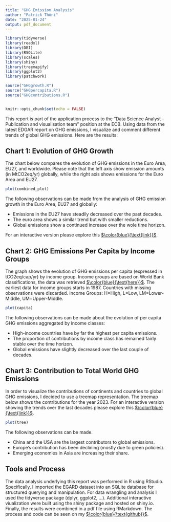 ```yaml
---
title: "GHG Emission Analysis"
author: "Patrick Thöni"
date: "2025-01-24"
output: pdf_document
---
```


```r
library(tidyverse)
library(readxl)
library(DBI)
library(RSQLite)
library(scales)
library(shiny)
library(treemapify)
library(ggplot2)
library(patchwork)

source("GHGgrowth.R")
source("GHGpercapita.R")
source("GHGcontributions.R")


knitr::opts_chunk$set(echo = FALSE)
```

This report is part of the application process to the "Data Science Analyst - Publication and visualisation team" position at the ECB. Using data from the latest EDGAR report on GHG emissions, I visualize and comment different trends of global GHG emissions. Here are the results:

## Chart 1: Evolution of GHG Growth

The chart below compares the evolution of GHG emissions in the Euro Area, EU27, and worldwide. Please note that the left axis show emission amounts (in MtCO2eq/yr) globally, while the right axis shows emissions for the Euro Area and EU27. 

```r
plot(combined_plot)
```

The following observations can be made from the analysis of GHG emission growth in the Euro Area, EU27 and globally: 

-  Emissions in the EU27 have steadily decreased over the past decades.
-  The euro area shows a similar trend but with smaller reductions.
-  Global emissions show a continued increase over the wole time horizon.

For an interactive version please explore this [$\color{blue}{\text{link}}$](https://trizzzio.shinyapps.io/growthapp/). 

## Chart 2: GHG Emissions Per Capita by Income Groups

The graph shows the evolution of GHG emissions per capita (expressed in tCO2eq/cap/yr) by income group.
Income groups are based on World Bank classifications, the data was retrieved [$\color{blue}{\text{here}}$](https://datahelpdesk.worldbank.org/knowledgebase/articles/906519-world-bank-country-and-lending-groups). The earliest data for income groups starts in 1987. Countries with missing observations were discarded. Income Groups: H=High, L=Low, LM=Lower-Middle, UM=Upper-Middle.

```r
plot(capita)
```

The following observations can be made about the evolution of per capita GHG emissions aggregated by income classes: 

-  High-income countries have by far the highest per capita emissions.
-  The proportion of contributions by income class has remained fairly stable over the time horizon.
-  Global emissions have slightly decreased over the last couple of decades.


## Chart 3: Contribution to Total World GHG Emissions

In order to visualize the contributions of continents and countries to global GHG emissions, I decided to use a treemap representation. The treemap below shows the contributions for the year 2023. For an interactive version showing the trends over the last decades please explore this [$\color{blue}{\text{link}}$](https://trizzzio.shinyapps.io/contributionapp/).

```r
plot(tree)
```

The following observations can be made. 

- China and the USA are the largest contributors to global emissions.
- Europe’s contribution has been declining (mostly due to green policies).
- Emerging economies in Asia are increasing their share.

## Tools and Process

The data analysis underlying this report was performed in R using RStudio. Specifically, I imported the EGARD dataset  into an SQLite database for structured querying and manipulation. For data wrangling and analysis I used the tidyverse package (dplyr, ggplot2, ...). Additional interactive viualization were built using the shiny package and hosted on shiny.io. Finally, the results were combined in a pdf file using RMarkdown. The process and code can be seen on my [$\color{blue}{\text{github}}$](https://github.com/Trizzzio/GHG-Emissions-Analysis).



